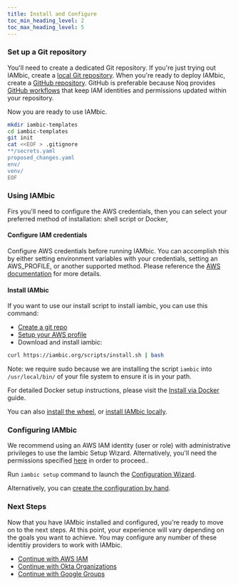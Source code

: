 ```yaml
---
title: Install and Configure
toc_min_heading_level: 2
toc_max_heading_level: 5
---
```


### Set up a Git repository

You'll need to create a dedicated Git repository. If you're just trying out IAMbic, create a [local Git repository](/technical_reference/installation/local_git_repo).
When you're ready to deploy IAMbic, create a [GitHub repository](https://docs.github.com/en/get-started/quickstart/create-a-repo).
GitHub is preferable because Noq provides [GitHub workflows](/getting_started/github) that keep IAM identities and permissions updated within your repository.

Now you are ready to use IAMbic.
```bash
mkdir iambic-templates
cd iambic-templates
git init
cat <<EOF > .gitignore
**/secrets.yaml
proposed_changes.yaml
env/
venv/
EOF
```

### Using IAMbic

Firs you'll need to configure the AWS credentials, then you can select your preferred method of installation: shell script or Docker,

#### Configure IAM credentials

Configure AWS credentials before running IAMbic. You can accomplish this by either setting environment variables with your credentials, setting an AWS_PROFILE, or another supported method.
Please reference the [AWS documentation](https://docs.aws.amazon.com/cli/latest/userguide/cli-configure-envvars.html) for more details.

#### Install IAMbic

If you want to use our install script to install iambic, you can use this command:

* [Create a git repo](./install_and_configure#set-up-a-git-repository)
* [Setup your AWS profile](./install_and_configure#configure-iam-credentials)
* Download and install iambic:
```bash
curl https://iambic.org/scripts/install.sh | bash
```

Note: we require sudo because we are installing the script `iambic` into `/usr/local/bin/` of your file system to ensure it is in your path.

For detailed Docker setup instructions, please visit the [Install via Docker](/technical_reference/installation/install_iambic_via_docker) guide.

You can also [install the wheel](/technical_reference/installation/install_iambic_via_python_wheel), or [install IAMbic locally](/technical_reference/installation/install_iambic_via_the_repo). <!-- #TODO why would I want these options? We need one liner each about what benefit they offer or about what circumstance might make me choose them. -->

### Configuring IAMbic

We recommend using an AWS IAM identity (user or role) with administrative privileges
to use the Iambic Setup Wizard. Alternatively, you'll need the permissions specified [here](/technical_reference/aws_permissions_for_setup_wizard)
in order to proceed..

Run `iambic setup` command to launch the [Configuration Wizard](/how_to_guides/configure_iambic_with_wizard).

Alternatively, you can [create the configuration by hand](/how_to_guides/manually_create_the_configuration).


### Next Steps

Now that you have IAMbic installed and configured, you're ready to move on to the next steps. At this point, your experience will vary depending on the goals you want to achieve. You may configure any number of these identitiy providers to work with IAMbic.

- [Continue with AWS IAM](./aws)
- [Continue with Okta Organizations](./okta)
- [Continue with Google Groups](./google)

